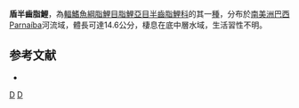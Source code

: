 {{Speciesbox 
| taxon = Hemiodus parnaguae
| status = NE
| status_system = IUCN3.1
| authority =  [[Eigenmann|Eigenmann]] & [[Henn|Henn]], 1916
| synonyms = *''Hemiodopsis parnaguae''<br /><small>Eigenmann & Henn, 1916</small>
*''Hemiodus rodolphoi''<br /><small>Fowler, 1941</small>
*''Hemiodopsis rodolphoi''<br /><small>Fowler, 1941</small>
}}
'''盾半齒脂鯉'''，為[[輻鰭魚綱|輻鰭魚綱]][[脂鯉目|脂鯉目]][[脂鯉亞目|脂鯉亞目]][[半齒脂鯉科|半齒脂鯉科]]的其一[[種|種]]，分布於[[南美洲|南美洲]][[巴西|巴西]]Parnaíba河流域，體長可達14.6公分，棲息在底中層水域，生活習性不明。

==参考文献==
{{refbegin}}
*{{FishBase_species|genus=Hemiodus|species=parnaguae|year=2013|month=10}}
{{refend}}
{{Taxonbar|from=Q5531748}}

[[Category:半齒脂鯉屬|D]]
[[Category:1916年描述的鱼类|D]]